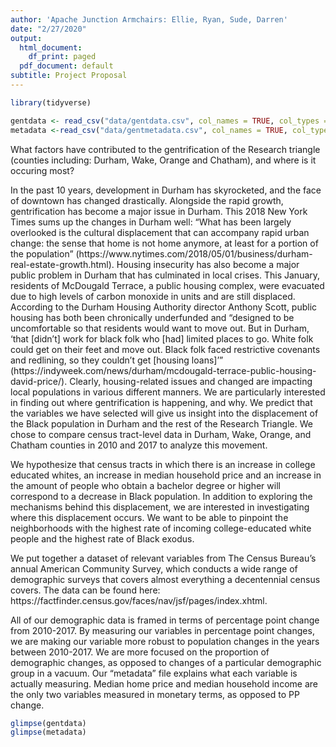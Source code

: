 ```yaml
---
author: 'Apache Junction Armchairs: Ellie, Ryan, Sude, Darren'
date: "2/27/2020"
output:
  html_document:
    df_print: paged
  pdf_document: default
subtitle: Project Proposal
---
```


```r
library(tidyverse)
```

```r
gentdata <- read_csv("data/gentdata.csv", col_names = TRUE, col_types = cols())
metadata <-read_csv("data/gentmetadata.csv", col_names = TRUE, col_types = cols())
```

  What factors have contributed to the gentrification of the Research triangle (counties including: Durham, Wake, Orange and Chatham), and where is it occuring most?
  
  In the past 10 years, development in Durham has skyrocketed, and the face of downtown has changed drastically. Alongside the rapid growth, gentrification has become a major issue in Durham. This 2018 New York Times sums up the changes in Durham well: "What has been largely overlooked is the cultural displacement that can accompany rapid urban change: the sense that home is not home anymore, at least for a portion of the population" (https://www.nytimes.com/2018/05/01/business/durham-real-estate-growth.html). Housing insecurity has also become a major public problem in Durham that has culminated in local crises. This January, residents of McDougald Terrace, a public housing complex, were evacuated due to high levels of carbon monoxide in units and are still displaced. According to the Durham Housing Authority director Anthony Scott, public housing has both been chronically underfunded and "designed to be uncomfortable so that residents would want to move out. But in Durham, 'that [didn’t] work for black folk who [had] limited places to go. White folk could get on their feet and move out. Black folk faced restrictive covenants and redlining, so they couldn’t get [housing loans]'" (https://indyweek.com/news/durham/mcdougald-terrace-public-housing-david-price/). Clearly, housing-related issues and changed are impacting local populations in various different manners. We are particularly interested in finding out where gentrification is happening, and why. We predict that the variables we have selected will give us insight into the displacement of the Black population in Durham and the rest of the Research Triangle. We chose to compare census tract-level data in Durham, Wake, Orange, and Chatham counties in 2010 and 2017 to analyze this movement. 
  
   We hypothesize that census tracts in which there is an increase in college educated whites, an increase in median household price and an increase in the amount of people who obtain a bachelor degree or higher will correspond to a decrease in Black population. In addition to exploring the mechanisms behind this displacement, we are interested in investigating where this displacement occurs. We want to be able to pinpoint the neighborhoods with the highest rate of incoming college-educated white people and the highest rate of Black exodus.

  We put together a dataset of relevant variables from The Census Bureau's annual American Community Survey, which conducts a wide range of demographic surveys that covers almost everything a decentennial census covers. The data can be found here: https://factfinder.census.gov/faces/nav/jsf/pages/index.xhtml. 

  All of our demographic data is framed in terms of percentage point change from 2010-2017. By measuring our variables in percentage point changes, we are making our variable more robust to population changes in the years between 2010-2017. We are more focused on the proportion of demographic changes, as opposed to changes of a particular demographic group in a vacuum. Our "metadata" file explains what each variable is actually measuring. Median home price and median household income are the only two variables measured in monetary terms, as opposed to PP change.


```r
glimpse(gentdata)
glimpse(metadata)
```


